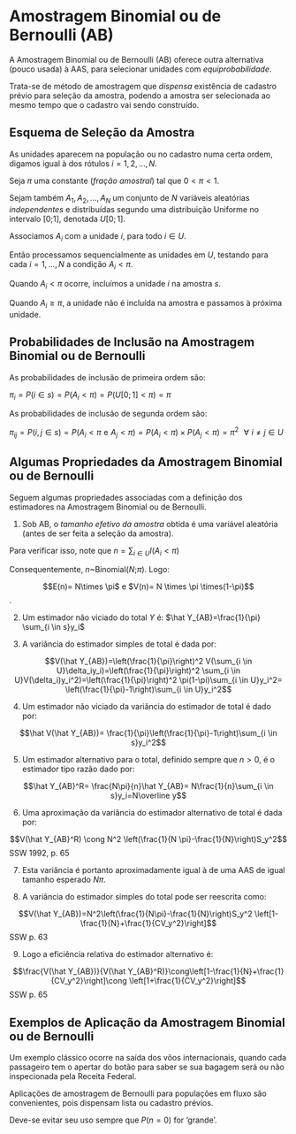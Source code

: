 # Amostragem Binomial ou de Bernoulli (AB)

A Amostragem Binomial ou de Bernoulli (AB) oferece outra alternativa (pouco usada) à AAS, para selecionar unidades com *equiprobabilidade*.

Trata-se de método de amostragem que *dispensa* existência de cadastro prévio para seleção da amostra, podendo a amostra ser selecionada ao mesmo tempo que o cadastro vai sendo construído.

## Esquema de Seleção da Amostra

As unidades aparecem na população ou no cadastro numa certa ordem, digamos igual à dos rótulos $i=1,2,...,N$.

Seja $\pi$ uma constante (*fração amostral*) tal que $0<\pi<1$.

Sejam também $A_1, A_2, ..., A_N$ um conjunto de $N$ variáveis aleatórias *independentes* e distribuídas segundo uma distribuição Uniforme no intervalo [0;1], denotada $U[0;1]$.

Associamos $A_i$ com a unidade $i$, para todo $i \in U$.

Então processamos sequencialmente as unidades em $U$, testando para cada $i=1,...,N$ a condição $A_i<\pi$.

Quando $A_i<\pi$ ocorre, incluímos a unidade $i$ na amostra $s$.

Quando $A_i≥\pi$, a unidade não é incluída na amostra e passamos à próxima unidade.

## Probabilidades de Inclusão na Amostragem Binomial ou de Bernoulli

As probabilidades de inclusão de primeira ordem são:

$\pi_i=P(i \in s)=P(A_i<\pi)=P(U[0;1]<\pi)=\pi$

As probabilidades de inclusão de segunda ordem são:

$\pi_{ij}=P(i,j \in s)=P(A_i<\pi\,\, \textrm{e}\,\,A_j<\pi)=P(A_i<\pi)\times P(A_j<\pi)= \pi^2\,\,\,\,\forall\,\, i \neq j \in U$

## Algumas Propriedades da Amostragem Binomial ou de Bernoulli 

Seguem algumas propriedades associadas com a definição dos estimadores na Amostragem Binomial ou de Bernoulli. 

1. Sob AB, o *tamanho efetivo da amostra* obtida é uma variável aleatória (antes de ser feita a seleção da amostra).

Para verificar isso, note que $n= \sum_{i \in U}I(A_i<\pi)$

Consequentemente, $n$~Binomial($N$;$\pi$). Logo:

$$E(n)= N\times \pi$  e $V(n)= N \times \pi \times(1-\pi)$$. 

2. Um estimador não viciado do total $Y$ é: $\hat Y_{AB}=\frac{1}{\pi} \sum_{i \in s}y_i$

3. A variância do estimador simples de total é dada por:

$$V(\hat Y_{AB})=\left(\frac{1}{\pi}\right)^2 V(\sum_{i \in U}\delta_iy_i)=\left(\frac{1}{\pi}\right)^2 \sum_{i \in U}V(\delta_i)y_i^2)=\left(\frac{1}{\pi}\right)^2 \pi(1-\pi)\sum_{i \in U}y_i^2= \left(\frac{1}{\pi}-1\right)\sum_{i \in U}y_i^2$$

4. Um estimador não viciado da variância do estimador de total é dado por:

$$\hat V(\hat Y_{AB})= \frac{1}{\pi}\left(\frac{1}{\pi}-1\right)\sum_{i \in s}y_i^2$$

5. Um estimador alternativo para o total, definido sempre que $n>0$, é o estimador tipo razão dado por:

$$\hat Y_{AB}^R= \frac{N\pi}{n}\hat Y_{AB}= N\frac{1}{n}\sum_{i \in s}y_i=N\overline y$$

6. Uma aproximação da variância do estimador alternativo de total é dada por:


$$V(\hat Y_{AB}^R) \cong N^2 \left(\frac{1}{N \pi}-\frac{1}{N}\right)S_y^2$$   SSW 1992, p. 65

7. Esta variância é portanto aproximadamente igual à de uma AAS de igual tamanho esperado $N\pi$.

8. A variância do estimador simples do total pode ser reescrita como:

$$V(\hat Y_{AB})=N^2\left(\frac{1}{N\pi}-\frac{1}{N}\right)S_y^2 \left[1-\frac{1}{N}+\frac{1}{CV_y^2}\right]$$             SSW p. 63

9. Logo a eficiência relativa do estimador alternativo é:

$$\frac{V(\hat Y_{AB})}{V(\hat Y_{AB}^R)}\cong\left[1-\frac{1}{N}+\frac{1}{CV_y^2}\right]\cong \left[1+\frac{1}{CV_y^2}\right]$$            SSW p. 65
 
 
## Exemplos de Aplicação da Amostragem Binomial ou de Bernoulli 

Um exemplo clássico ocorre na saída dos vôos internacionais, quando cada passageiro tem o apertar do botão para saber se sua bagagem será ou não inspecionada pela Receita Federal.

Aplicações de amostragem de Bernoulli para populações em fluxo são convenientes, pois dispensam lista ou cadastro prévios.

Deve-se evitar seu uso sempre que $P(n=0)$ for ‘grande’.


